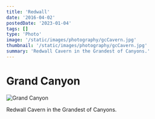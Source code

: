 ```yaml
---
title: 'Redwall'
date: '2016-04-02'
postedDate: '2023-01-04'
tags: []
type: 'Photo'
image: '/static/images/photography/gcCavern.jpg'
thumbnail: '/static/images/photography/gcCavern.jpg'
summary: 'Redwall Cavern in the Grandest of Canyons.'
---
```


# Grand Canyon

![Grand Canyon](/static/images/photography/gcCavern.jpg)

Redwall Cavern in the Grandest of Canyons.
